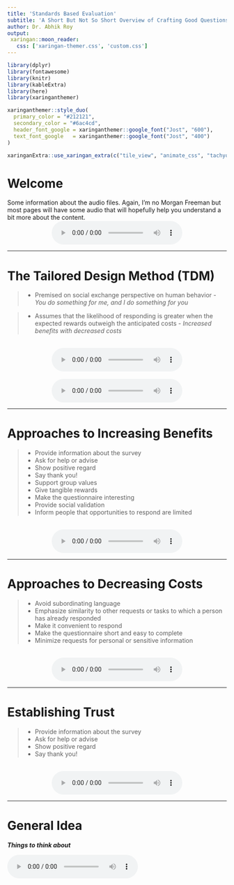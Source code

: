 ```yaml
---
title: 'Standards Based Evaluation'
subtitle: 'A Short But Not So Short Overview of Crafting Good Questions'
author: Dr. Abhik Roy
output: 
 xaringan::moon_reader:
   css: ['xaringan-themer.css', 'custom.css']
---
```


```r
library(dplyr)
library(fontawesome)
library(knitr)
library(kableExtra)
library(here)
library(xaringanthemer)
```

```r
xaringanthemer::style_duo(
  primary_color = "#212121",
  secondary_color = "#6ac4cd",
  header_font_google = xaringanthemer::google_font("Jost", "600"),
  text_font_google   = xaringanthemer::google_font("Jost", "400")
)

xaringanExtra::use_xaringan_extra(c("tile_view", "animate_css", "tachyons"))
```

#  Welcome

Some information about the audio files. Again, I'm no Morgan Freeman but most pages will have some audio that will hopefully help you understand a bit more about the content.
<br>
<center>
<audio controls preload="auto">
  <source src="audio/survey/S0_Introduction.mp3" type="audio/mpeg">
  Your browser does not support embedded audio.
<audio>
</center>

---

#  The Tailored Design Method (TDM) 

>- Premised on social exchange perspective on human behavior - *You do something for me, and I do something for you*

>- Assumes that the likelihood of responding is greater when the expected rewards outweigh the anticipated costs - *Increased benefits with decreased costs*

<br>
<center>
<audio controls preload="auto">
  <source src="audio/survey/S1_TDM_A.mp3" type="audio/mpeg">
  Your browser does not support embedded audio.
<audio>
</center>
<br>
<center>
<audio controls preload="auto">
  <source src="audio/survey/S1_TDM_B.mp3" type="audio/mpeg">
  Your browser does not support embedded audio.
<audio>
</center>

---

# Approaches to Increasing Benefits 

>- Provide information about the survey
>- Ask for help or advise
>- Show positive regard
>- Say thank you!
>- Support group values
>- Give tangible rewards 
>- Make the questionnaire interesting
>- Provide social validation
>- Inform people that opportunities to respond are limited

<br>
<center>
<audio controls preload="auto">
  <source src="audio/survey/S2_IncreasingBenefits.mp3" type="audio/mpeg">
  Your browser does not support embedded audio.
<audio>
</center>

---

# Approaches to Decreasing Costs 

>- Avoid subordinating language
>- Emphasize similarity to other requests or tasks to which a person has already responded
>- Make it convenient to respond
>- Make the questionnaire short and easy to complete
>- Minimize requests for personal or sensitive information

<br>
<center>
<audio controls preload="auto">
  <source src="audio/survey/S3_Decreasing Costs.mp3" type="audio/mpeg">
  Your browser does not support embedded audio.
<audio>
</center>

---

#  Establishing Trust 

>- Provide information about the survey
>- Ask for help or advise
>- Show positive regard
>- Say thank you!

<br>
<center>
<audio controls preload="auto">
  <source src="audio/survey/S4_EstiablishingTrust.mp3" type="audio/mpeg">
  Your browser does not support embedded audio.
<audio>
</center>

---

#  General Idea 

***Things to think about***

<audio controls preload="auto">
  <source src="audio/survey/S5_GeneralGuidelines.mp3" type="audio/mpeg">
  Your browser does not support embedded audio.
<audio>

---

#  Choosing Words and Forming Question 

+ Ask one question at a time

+ Be sure the question specifies the response task

+ Make sure the question applies to the respondent

+ Make sure the question is technically accurate

+ Make sure *yes* means **yes** and *no* means **no**

+ Use complete sentences with simple sentence structures

+ Use as few words as possible to pose the question

+ Use specific and concrete words to specify the concepts clearly

+ Use simple and familiar words

---

# Visual Presentation of Survey Questions (1/2)

+ Choose line spacing, font, and text size to ensure the legibility of the text

+ Integrate special instructions into the question where they will be used rather than including them as freestanding entities

+ Make sure words and visual elements that make up the question send consistent messages

+ Organize each question in a way that minimizes the need to reread portions in order to comprehend the response task

+ Separate optional or occasionally needed instructions from the question stem by font or symbol variation


---

# Visual Presentation of Survey Questions (2/2)

+ Use darker and/or larger print for the question and lighter and/or smaller print for answer choices and answer spaces

+ Use spacing to create subgrouping within a question

+ Use visual design properties to emphasize elements that are important to the respondent and to deemphasize those that are not

+ Visually standardize all answer spaces or response options

---

#  First Things First: Avoid Double-Barreled Questions!

<center>
<img src="img/image2.png" width="55%" height="55%"/>
</center>
<br>
<center>
<audio controls preload="auto">
  <source src="audio/survey/S6_DoubleBarrel.mp3" type="audio/mpeg">
  Your browser does not support embedded audio.
<audio>
</center>

---

#  Double-Barreled Questions – What’s the problem? 

+ Respondents don’t know what you are asking for.

+ If the answer is Yes, then is he or she responding to the advising session being pleasant or meeting the overall goal or both?

+ This can lead to massive bias, unreliable or unusable results.

<br> 
<center>
<img src="img/image3.png" width="70%" height="70%"/>
</center>

---

# Structures

**The following slides consist of examples of common structures of survey items.**
 
***This is by no means comprehensive!***

---

##  Nominal Type Questions 

<center>
<img src="img/image4.png" width="70%" height="70%" style="background-color:#212121;"/>
</center>
<br>
<center>
<audio controls preload="auto">
  <source src="audio/survey/S7_Nominal.mp3" type="audio/mpeg">
  Your browser does not support embedded audio.
<audio>
</center>

<br>


*More about [nominal variables](https://statsandr.com/blog/variable-types-and-examples/#nominal).*

---

##  Nominal Type Questions - Dichotomous 

<center>
<img src="img/image5.png" width="70%" height="70%"/>
</center>
<br>
<center>
<audio controls preload="auto">
  <source src="audio/survey/S8_NominalDich.mp3" type="audio/mpeg">
  Your browser does not support embedded audio.
<audio>
</center>

---

##  Ordinal Type Questions 

<center>
<img src="img/image6.png" width="50%" height="50%"/>
</center>
<br>
<center>
<audio controls preload="auto">
  <source src="audio/survey/S9_Ordinal.mp3" type="audio/mpeg">
  Your browser does not support embedded audio.
<audio>
</center>

<br>

*More about [ordinal variables](https://statsandr.com/blog/variable-types-and-examples/#ordinal).*

---

## More About Ordinal Type Questions

<center>
<img src="img/image7.png" width="70%" height="70%"/>
</center>
<br>
<center>
<audio controls preload="auto">
  <source src="audio/survey/S8_NominalDich.mp3" type="audio/mpeg">
  Your browser does not support embedded audio.
<audio>
</center>

---

### Ordinal or Nominal?

<center>
<audio controls preload="auto">
  <source src="audio/survey/S10_OrdinalorNominal.mp3" type="audio/mpeg">
  Your browser does not support embedded audio.
<audio>
</center>
<br>
<center>
<img src="img/image8.png" width="80%" height="80%"/>
</center>

---

## Semantic Differentials

<center>
<img src="img/image9.png" width="70%" height="70%"/>
</center>
<br>
<center>
<audio controls preload="auto">
  <source src="audio/survey/S11_SemanticDiff.mp3" type="audio/mpeg">
  Your browser does not support embedded audio.
<audio>
</center>

---

## Visual Analogs

<center>
<img src="img/image10.png" width="80%" height="80%"/>
</center>

<br>
<center>
<audio controls preload="auto">
  <source src="audio/survey/S12_VisualAnalogs.mp3" type="audio/mpeg">
  Your browser does not support embedded audio.
<audio>
</center>

---

## Guttman Scaling

<center>
<img src="img/image11.png" width="70%" height="70%"/>
</center>
<br>
<center>
<audio controls preload="auto">
  <source src="audio/survey/S13_GuttmanScaling.mp3" type="audio/mpeg">
  Your browser does not support embedded audio.
<audio>
</center>

---

## Filters/Skip Patterns

Comes in many names:

- Skip logic
- Conditional Branching
- Conditional Logic

<center>
<img src="img/image13.png" width="60%" height="60%" />
</center>
<br>
<center>
<audio controls preload="auto">
  <source src="audio/survey/S15_SkipLogic.mp3" type="audio/mpeg">
  Your browser does not support embedded audio.
<audio>
</center>

---

# Closed Ended

<center>
<audio controls preload="auto">
  <source src="audio/survey/S16_ClosedEnded.mp3" type="audio/mpeg">
  Your browser does not support embedded audio.
<audio>
</center>

---

# General Structural Guidelines

- State both positive and negative sides in the question stem when asking either/or types of questions

- Develop lists of answer categories that include all reasonable possible answers

- Develop lists of answer categories that are mutually exclusive

- Maintain spacing between answer categories that is consistent with measurement intent

---

## Positive and Negative Sides in Question Stem

<center>
<img src="img/image14.png" width="70%" height="70%" />
</center>

<br>
<center>
<audio controls preload="auto">
  <source src="audio/survey/S17_PosNegStem.mp3" type="audio/mpeg">
  Your browser does not support embedded audio.
<audio>
</center>

---

## Exhaustive and Mutually Exclusive Questions

.pull-left[
<center>
<img src="img/image15.png" width="97%" height="97%" />
</center>
]

.pull-right[
<center>
<img src="img/image16.png" width="97%" height="97%" />
</center>
]

<br>
<center>
<audio controls preload="auto">
  <source src="audio/survey/S18_ExhaustiveAndME.mp3" type="audio/mpeg">
  Your browser does not support embedded audio.
<audio>
</center>

---

## Spacing Response Options Evenly

<center>
<img src="img/image17.png" width="70%" height="70%" />
</center>

<br>
<center>
<audio controls preload="auto">
  <source src="audio/survey/S19_Spacing.mp3" type="audio/mpeg">
  Your browser does not support embedded audio.
<audio>
</center>

---

# Closed-Ended Questions: Nominal Scales

- Ask respondents to rank only a few items at once rather than a long list

- Avoid bias from unequal comparisons
Randomize response options if there is concern about order effects

- Use forced-choice questions rather than check-all-that-apply questions

- Consider using differently shaped answer spaces (circles and squares if possible) to help respondents distinguish between single- and multiple-answer questions

---

## Unordered

.pull-left[
<center>
<audio controls preload="auto">
  <source src="audio/survey/S20_Unordered.mp3" type="audio/mpeg">
  Your browser does not support embedded audio.
<audio>
</center>
]

.pull-right[
<center>
<img src="img/image18.png" width="100%" height="100%" />
</center>
]

---

## Comparisons

.pull-left[
<center>
<audio controls preload="auto">
  <source src="audio/survey/S21_Comparisons.mp3" type="audio/mpeg">
  Your browser does not support embedded audio.
<audio>
</center>
]

.pull-right[
<center>
<img src="img/image19.png" width="100%" height="100%" />
</center>
]

---

## Check-all-that-Apply versus Forced-Choice

.pull-left[
<center>
<audio controls preload="auto">
  <source src="audio/survey/S22_ForcedChoice.mp3" type="audio/mpeg">
  Your browser does not support embedded audio.
<audio>
</center>
]

.pull-right[
<center>
<img src="img/image20.png" width="100%" height="100%" />
</center>
]

---

## Distinguishing Between Single-and Multiple-Answer Questions

.pull-left[
<center>
<audio controls preload="auto">
  <source src="audio/survey/S23_SingleMultipleChoice.mp3" type="audio/mpeg">
  Your browser does not support embedded audio.
<audio>
</center>
]

.pull-right[
<center>
<img src="img/image21.png" width="120%" height="120%" />
</center>
]

---

# Closed-Ended Questions: Ordinal Scales

- Align response options vertically in one column or horizontally in one row and strive for equal distance between categories

- Carefully evaluate the use of numeric labels and their impact on measurement

- Choose an appropriate scale length—in general, limit scales to four or five categories

- Choose direct or construct-specific labels to improve cognition

- Consider how verbally labeling and visually displaying all response categories may influence answers

- Place non-substantive options at the end of the scale and separate them from substantive options

- Provide scales that approximate the actual distribution of the characteristic in the population

- Provide balances scales where categories are relatively equal distances apart conceptually

---

## Scalar Questions

.pull-right[
<center>
<audio controls preload="auto">
  <source src="audio/survey/S24_Scalar.mp3" type="audio/mpeg">
  Your browser does not support embedded audio.
<audio>
</center>
]

.pull-left[
<center>
<img src="img/image22.png" width="100%" height="100%" />
</center>
]

---

<center>
<img src="img/image23.png" width="100%" height="100%" />
</center>

<br>
*Note: Balanced Scales with Even Distance Between Categories*

---

## Aligning the Conceptual and Visual Midpoints

**This is by far one of the most important criteria to check off when considering survey aesthetics!**

.pull-right[
<center>
<audio controls preload="auto">
  <source src="audio/survey/S25_Align.mp3" type="audio/mpeg">
  Your browser does not support embedded audio.
<audio>
</center>
]

.pull-left[
<center>
<img src="img/image23.png" width="110%" height="110%" />
</center>
]

---

# Open Ended

<center>
<audio controls preload="auto">
  <source src="audio/survey/S26_OpenEnded.mp3" type="audio/mpeg">
  Your browser does not support embedded audio.
<audio>
</center>

---

## Open-Ended Numerical

- Ask for the specific unit desired in the question stem

- Provide answer spaces that are sized appropriately for the response task

- Provide units labels with the answer spaces

---

## Numeric

.pull-left[
<center>
<audio controls preload="auto">
  <source src="audio/survey/S27_Numerical.mp3" type="audio/mpeg">
  Your browser does not support embedded audio.
<audio>
</center>
]

.pull-right[
<center>
<img src="img/image24.png" width="100%" height="100%" />
</center>
]

---

## Open-Ended Lists

- Design the answer spaces to support the number and type of responses desired

- Provide labels with answer spaces to reinforce the type of response requested

- Specify the number and type of responses desired in the question stem

---

## Lists

.pull-right[
<center>
<audio controls preload="auto">
  <source src="audio/survey/S28_Lists.mp3" type="audio/mpeg">
  Your browser does not support embedded audio.
<audio>
</center>
]

.pull-left[
<center>
<img src="img/image26.png" width="120%" height="120%" />
</center>
]

---

# Open-Ended Explanatory 

- Consider programming probes to open-ended responses in internet surveys

- Provide adequate space for respondents to completely answer the question

- Provide extra motivation to respond

- Use scrollable boxes on internet surveys

---

## Explanatory

.pull-left[
<center>
<audio controls preload="auto">
  <source src="audio/survey/S29_Explanatory.mp3" type="audio/mpeg">
  Your browser does not support embedded audio.
<audio>
</center>
]

.pull-right[
<center>
<img src="img/image27.png" width="100%" height="100%" />
</center>
]

---

# Partially Closed

<center>
<audio controls preload="auto">
  <source src="audio/survey/S30_PartiallyClosed.mp3" type="audio/mpeg">
  Your browser does not support embedded audio.
<audio>
</center>

---

## Partially Closed Nominal

.pull-right[
<center>
<audio controls preload="auto">
  <source src="audio/survey/S31_PartiallyClosedNominal.mp3" type="audio/mpeg">
  Your browser does not support embedded audio.
<audio>
</center>
]

.pull-left[
<center>
<img src="img/image28.png" width="100%" height="100%" />
</center>
]

---

# And That's It...For Now!

If you are interested in a fairly light yet comprehensive read on how to create or conduct surveys, try reading ***Internet, Phone, Mail, and Mixed-Modes Surveys: The Tailored Design*** Method by *Dillman*, *Smyth* and *Christian*. The Library has an [eBook version of the text](https://libwvu.on.worldcat.org/oclc/878301194) you can access right now with your WVU login.

I also use the text in my [EDP 619: Survey Research Methods](https://edp619.theoreticalphysed.com/) course. Much like this class, the content is free to anyone for personal use. For more information, please look at the licensing information provided below.

I hope this crash course was helpful. If you have any questions, please feel free to reach out.

<center>
<br><br>
<div class="fade_rule"></div>  
<br><br>
</center>

<center>
<a rel="license" href="http://creativecommons.org/licenses/by-nc-sa/4.0/"><img alt="Creative Commons License" style="border-width:0" src="https://i.creativecommons.org/l/by-nc-sa/4.0/88x31.png" /></a><br /><br />This work is licensed under a <br /><a rel="license" href="http://creativecommons.org/licenses/by-nc-sa/4.0/">Creative Commons Attribution-NonCommercial-ShareAlike 4.0 International License</a>
</center>
